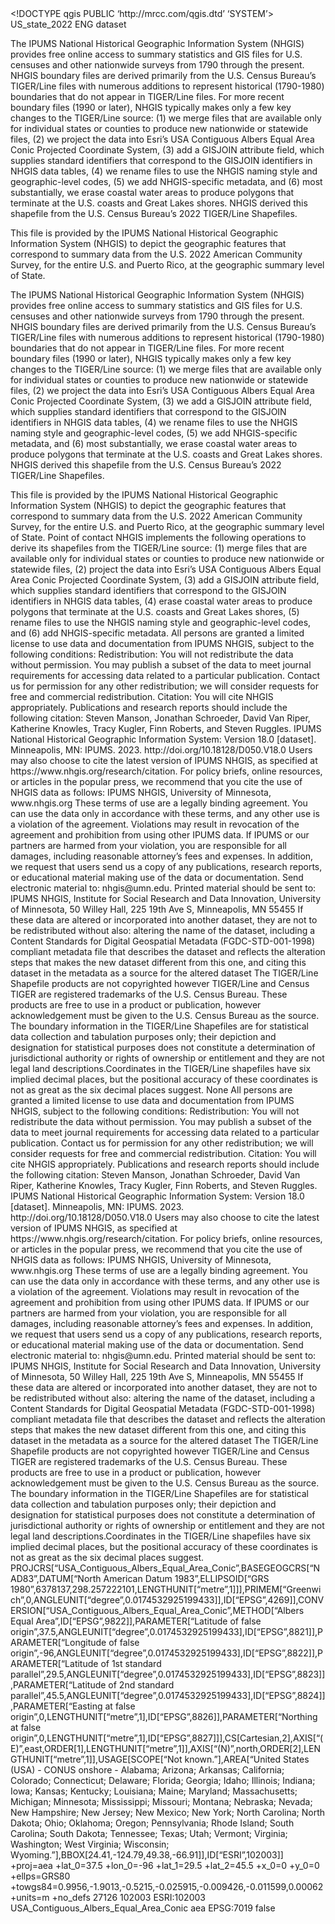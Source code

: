 <!DOCTYPE qgis PUBLIC 'http://mrcc.com/qgis.dtd' 'SYSTEM'>
<qgis version="3.42.3-Münster">
  <identifier>US_state_2022</identifier>
  <parentidentifier></parentidentifier>
  <language>ENG</language>
  <type>dataset</type>
  <title>NHGIS 2022 State Boundary File: United States and Puerto Rico</title>
  <abstract>The IPUMS National Historical Geographic Information System (NHGIS) provides free online access to summary statistics and GIS files for U.S. censuses and other nationwide surveys from 1790 through the present. NHGIS boundary files are derived primarily from the U.S. Census Bureau's TIGER/Line files with numerous additions to represent historical (1790-1980) boundaries that do not appear in TIGER/Line files. For more recent boundary files (1990 or later), NHGIS typically makes only a few key changes to the TIGER/Line source: (1) we merge files that are available only for individual states or counties to produce new nationwide or statewide files, (2) we project the data into Esri's USA Contiguous Albers Equal Area Conic Projected Coordinate System, (3) add a GISJOIN attribute field, which supplies standard identifiers that correspond to the GISJOIN identifiers in NHGIS data tables, (4) we rename files to use the NHGIS naming style and geographic-level codes, (5) we add NHGIS-specific metadata, and (6) most substantially, we erase coastal water areas to produce polygons that terminate at the U.S. coasts and Great Lakes shores.
NHGIS derived this shapefile from the U.S. Census Bureau's 2022 TIGER/Line Shapefiles.

This file is provided by the IPUMS National Historical Geographic Information System (NHGIS) to depict the geographic features that correspond to summary data from the U.S. 2022 American Community Survey, for the entire U.S. and Puerto Rico, at the geographic summary level of State.

The IPUMS National Historical Geographic Information System (NHGIS) provides free online access to summary statistics and GIS files for U.S. censuses and other nationwide surveys from 1790 through the present. NHGIS boundary files are derived primarily from the U.S. Census Bureau's TIGER/Line files with numerous additions to represent historical (1790-1980) boundaries that do not appear in TIGER/Line files. For more recent boundary files (1990 or later), NHGIS typically makes only a few key changes to the TIGER/Line source: (1) we merge files that are available only for individual states or counties to produce new nationwide or statewide files, (2) we project the data into Esri's USA Contiguous Albers Equal Area Conic Projected Coordinate System, (3) we add a GISJOIN attribute field, which supplies standard identifiers that correspond to the GISJOIN identifiers in NHGIS data tables, (4) we rename files to use the NHGIS naming style and geographic-level codes, (5) we add NHGIS-specific metadata, and (6) most substantially, we erase coastal water areas to produce polygons that terminate at the U.S. coasts and Great Lakes shores.
NHGIS derived this shapefile from the U.S. Census Bureau's 2022 TIGER/Line Shapefiles.

This file is provided by the IPUMS National Historical Geographic Information System (NHGIS) to depict the geographic features that correspond to summary data from the U.S. 2022 American Community Survey, for the entire U.S. and Puerto Rico, at the geographic summary level of State.</abstract>
  <contact>
    <name></name>
    <organization></organization>
    <position></position>
    <voice></voice>
    <fax></fax>
    <email></email>
    <role>Point of contact</role>
  </contact>
  <links/>
  <history>NHGIS implements the following operations to derive its shapefiles from the TIGER/Line source: (1) merge files that are available only for individual states or counties to produce new nationwide or statewide files, (2) project the data into Esri's USA Contiguous Albers Equal Area Conic Projected Coordinate System, (3) add a GISJOIN attribute field, which supplies standard identifiers that correspond to the GISJOIN identifiers in NHGIS data tables, (4) erase coastal water areas to produce polygons that terminate at the U.S. coasts and Great Lakes shores, (5) rename files to use the NHGIS naming style and geographic-level codes, and (6) add NHGIS-specific metadata.</history>
  <dates/>
  <fees></fees>
  <constraints type="Limitations of use">All persons are granted a limited license to use data and documentation from IPUMS NHGIS, subject to the following conditions:
Redistribution: You will not redistribute the data without permission. You may publish a subset of the data to meet journal requirements for accessing data related to a particular publication. Contact us for permission for any other redistribution; we will consider requests for free and commercial redistribution.
Citation: You will cite NHGIS appropriately. Publications and research reports should include the following citation:
Steven Manson, Jonathan Schroeder, David Van Riper, Katherine Knowles, Tracy Kugler, Finn Roberts, and Steven Ruggles. IPUMS National Historical Geographic Information System: Version 18.0 [dataset]. Minneapolis, MN: IPUMS. 2023. http://doi.org/10.18128/D050.V18.0
Users may also choose to cite the latest version of IPUMS NHGIS, as specified at https://www.nhgis.org/research/citation.
For policy briefs, online resources, or articles in the popular press, we recommend that you cite the use of NHGIS data as follows:
IPUMS NHGIS, University of Minnesota, www.nhgis.org
These terms of use are a legally binding agreement. You can use the data only in accordance with these terms, and any other use is a violation of the agreement. Violations may result in revocation of the agreement and prohibition from using other IPUMS data. If IPUMS or our partners are harmed from your violation, you are responsible for all damages, including reasonable attorney's fees and expenses.
In addition, we request that users send us a copy of any publications, research reports, or educational material making use of the data or documentation.
Send electronic material to: nhgis@umn.edu.
Printed material should be sent to:
IPUMS NHGIS, Institute for Social Research and Data Innovation, University of Minnesota, 50 Willey Hall, 225 19th Ave S, Minneapolis, MN 55455
If these data are altered or incorporated into another dataset, they are not to be redistributed without also: altering the name of the dataset, including a Content Standards for Digital Geospatial Metadata (FGDC-STD-001-1998) compliant metadata file that describes the dataset and reflects the alteration steps that makes the new dataset different from this one, and citing this dataset in the metadata as a source for the altered dataset
The TIGER/Line Shapefile products are not copyrighted however TIGER/Line and Census TIGER are registered trademarks of the U.S. Census Bureau. These products are free to use in a product or publication, however acknowledgement must be given to the U.S. Census Bureau as the source.
The boundary information in the TIGER/Line Shapefiles are for statistical data collection and tabulation purposes only; their depiction and designation for statistical purposes does not constitute a determination of jurisdictional authority or rights of ownership or entitlement and they are not legal land descriptions.Coordinates in the TIGER/Line shapefiles have six implied decimal places, but the positional accuracy of these coordinates is not as great as the six decimal places suggest.</constraints>
  <constraints type="Access">None</constraints>
  <rights>All persons are granted a limited license to use data and documentation from IPUMS NHGIS, subject to the following conditions:
Redistribution: You will not redistribute the data without permission. You may publish a subset of the data to meet journal requirements for accessing data related to a particular publication. Contact us for permission for any other redistribution; we will consider requests for free and commercial redistribution.
Citation: You will cite NHGIS appropriately. Publications and research reports should include the following citation:
Steven Manson, Jonathan Schroeder, David Van Riper, Katherine Knowles, Tracy Kugler, Finn Roberts, and Steven Ruggles. IPUMS National Historical Geographic Information System: Version 18.0 [dataset]. Minneapolis, MN: IPUMS. 2023. http://doi.org/10.18128/D050.V18.0
Users may also choose to cite the latest version of IPUMS NHGIS, as specified at https://www.nhgis.org/research/citation.
For policy briefs, online resources, or articles in the popular press, we recommend that you cite the use of NHGIS data as follows:
IPUMS NHGIS, University of Minnesota, www.nhgis.org
These terms of use are a legally binding agreement. You can use the data only in accordance with these terms, and any other use is a violation of the agreement. Violations may result in revocation of the agreement and prohibition from using other IPUMS data. If IPUMS or our partners are harmed from your violation, you are responsible for all damages, including reasonable attorney's fees and expenses.
In addition, we request that users send us a copy of any publications, research reports, or educational material making use of the data or documentation.
Send electronic material to: nhgis@umn.edu.
Printed material should be sent to:
IPUMS NHGIS, Institute for Social Research and Data Innovation, University of Minnesota, 50 Willey Hall, 225 19th Ave S, Minneapolis, MN 55455
If these data are altered or incorporated into another dataset, they are not to be redistributed without also: altering the name of the dataset, including a Content Standards for Digital Geospatial Metadata (FGDC-STD-001-1998) compliant metadata file that describes the dataset and reflects the alteration steps that makes the new dataset different from this one, and citing this dataset in the metadata as a source for the altered dataset
The TIGER/Line Shapefile products are not copyrighted however TIGER/Line and Census TIGER are registered trademarks of the U.S. Census Bureau. These products are free to use in a product or publication, however acknowledgement must be given to the U.S. Census Bureau as the source.
The boundary information in the TIGER/Line Shapefiles are for statistical data collection and tabulation purposes only; their depiction and designation for statistical purposes does not constitute a determination of jurisdictional authority or rights of ownership or entitlement and they are not legal land descriptions.Coordinates in the TIGER/Line shapefiles have six implied decimal places, but the positional accuracy of these coordinates is not as great as the six decimal places suggest.</rights>
  <encoding></encoding>
  <crs>
    <spatialrefsys nativeFormat="Wkt">
      <wkt>PROJCRS["USA_Contiguous_Albers_Equal_Area_Conic",BASEGEOGCRS["NAD83",DATUM["North American Datum 1983",ELLIPSOID["GRS 1980",6378137,298.257222101,LENGTHUNIT["metre",1]]],PRIMEM["Greenwich",0,ANGLEUNIT["degree",0.0174532925199433]],ID["EPSG",4269]],CONVERSION["USA_Contiguous_Albers_Equal_Area_Conic",METHOD["Albers Equal Area",ID["EPSG",9822]],PARAMETER["Latitude of false origin",37.5,ANGLEUNIT["degree",0.0174532925199433],ID["EPSG",8821]],PARAMETER["Longitude of false origin",-96,ANGLEUNIT["degree",0.0174532925199433],ID["EPSG",8822]],PARAMETER["Latitude of 1st standard parallel",29.5,ANGLEUNIT["degree",0.0174532925199433],ID["EPSG",8823]],PARAMETER["Latitude of 2nd standard parallel",45.5,ANGLEUNIT["degree",0.0174532925199433],ID["EPSG",8824]],PARAMETER["Easting at false origin",0,LENGTHUNIT["metre",1],ID["EPSG",8826]],PARAMETER["Northing at false origin",0,LENGTHUNIT["metre",1],ID["EPSG",8827]]],CS[Cartesian,2],AXIS["(E)",east,ORDER[1],LENGTHUNIT["metre",1]],AXIS["(N)",north,ORDER[2],LENGTHUNIT["metre",1]],USAGE[SCOPE["Not known."],AREA["United States (USA) - CONUS onshore - Alabama; Arizona; Arkansas; California; Colorado; Connecticut; Delaware; Florida; Georgia; Idaho; Illinois; Indiana; Iowa; Kansas; Kentucky; Louisiana; Maine; Maryland; Massachusetts; Michigan; Minnesota; Mississippi; Missouri; Montana; Nebraska; Nevada; New Hampshire; New Jersey; New Mexico; New York; North Carolina; North Dakota; Ohio; Oklahoma; Oregon; Pennsylvania; Rhode Island; South Carolina; South Dakota; Tennessee; Texas; Utah; Vermont; Virginia; Washington; West Virginia; Wisconsin; Wyoming."],BBOX[24.41,-124.79,49.38,-66.91]],ID["ESRI",102003]]</wkt>
      <proj4>+proj=aea +lat_0=37.5 +lon_0=-96 +lat_1=29.5 +lat_2=45.5 +x_0=0 +y_0=0 +ellps=GRS80 +towgs84=0.9956,-1.9013,-0.5215,-0.025915,-0.009426,-0.011599,0.00062 +units=m +no_defs</proj4>
      <srsid>27126</srsid>
      <srid>102003</srid>
      <authid>ESRI:102003</authid>
      <description>USA_Contiguous_Albers_Equal_Area_Conic</description>
      <projectionacronym>aea</projectionacronym>
      <ellipsoidacronym>EPSG:7019</ellipsoidacronym>
      <geographicflag>false</geographicflag>
    </spatialrefsys>
  </crs>
  <extent>
    <spatial dimensions="2" crs="ESRI:102003" maxy="90" maxz="0" miny="0.0965" minx="-180" maxx="180" minz="0"/>
    <temporal>
      <period>
        <start></start>
        <end></end>
      </period>
    </temporal>
  </extent>
</qgis>
